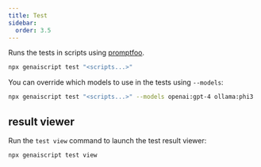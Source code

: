 ```yaml
---
title: Test
sidebar:
  order: 3.5
---
```


Runs the tests in scripts using [promptfoo](https://www.promptfoo.dev/).

```bash
npx genaiscript test "<scripts...>"
```

You can override which models to use in the tests using `--models`:

```bash "--models openai:gpt-4 ollama:phi3"
npx genaiscript test "<scripts...>" --models openai:gpt-4 ollama:phi3
```

## result viewer

Run the `test view` command to launch the test result viewer:

```bash
npx genaiscript test view
```
